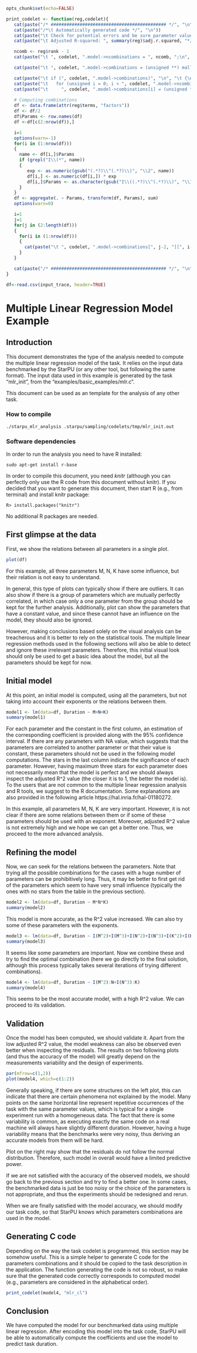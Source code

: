 
```r
opts_chunk$set(echo=FALSE)
```

```r
print_codelet <- function(reg,codelet){
   cat(paste("/* ############################################ */", "\n"))
   cat(paste("/*\t Automatically generated code */", "\n"))
   cat(paste("\t Check for potential errors and be sure parameter value are written in good order (alphabetical one by default)", "\n"))
   cat(paste("\t Adjusted R-squared: ", summary(reg)$adj.r.squared, "*/\n\n"))

   ncomb <- reg$rank - 1
   cat(paste("\t ", codelet, ".model->ncombinations = ", ncomb, ";\n", sep=""))

   cat(paste("\t ", codelet, ".model->combinations = (unsigned **) malloc(", codelet, ".model->ncombinations*sizeof(unsigned *))", ";\n\n", sep=""))

   cat(paste("\t if (", codelet, ".model->combinations)", "\n", "\t {\n", sep=""))
   cat(paste("\t   for (unsigned i = 0; i < ", codelet, ".model->ncombinations; i++)", "\n", "\t   {\n", sep=""))
   cat(paste("\t     ", codelet, ".model->combinations[i] = (unsigned *) malloc(", codelet, ".model->nparameters*sizeof(unsigned))", ";\n", "\t   }\n", "\t }\n\n", sep=""))
   
   # Computing combinations
   df <- data.frame(attr(reg$terms, "factors"))
   df <- df/2
   df$Params <- row.names(df)
   df <-df[c(2:nrow(df)),]

   i=1
   options(warn=-1)
   for(i in (1:nrow(df)))
   {
     name <- df[i,]$Params
     if (grepl("I\\(*", name))
     {
        exp <- as.numeric(gsub("(.*?)\\^(.*?)\\)", "\\2", name))
        df[i,] <- as.numeric(df[i,]) * exp
        df[i,]$Params <- as.character(gsub("I\\((.*?)\\^(.*?)\\)", "\\1", name))
     }
   }
   df <- aggregate(. ~ Params, transform(df, Params), sum)
   options(warn=0)

   i=1
   j=1 
   for(j in (2:length(df)))
   {
     for(i in (1:nrow(df)))
     {
       cat(paste("\t ", codelet, ".model->combinations[", j-2, "][", i-1, "] = ", as.numeric(df[i,j]), ";\n", sep=""))
     }
   }

   cat(paste("/* ############################################ */", "\n"))
}

df<-read.csv(input_trace, header=TRUE)
```

# Multiple Linear Regression Model Example

## Introduction

This document demonstrates the type of the analysis needed to compute
the multiple linear regression model of the task. It relies on the
input data benchmarked by the StarPU (or any other tool, but following
the same format). The input data used in this example is generated by
the task "mlr_init", from the "examples/basic_examples/mlr.c".

This document can be used as an template for the analysis of any other
task.

### How to compile

    ./starpu_mlr_analysis .starpu/sampling/codelets/tmp/mlr_init.out

### Software dependencies

In order to run the analysis you need to have R installed:

    sudo apt-get install r-base 

In order to compile this document, you need *knitr* (although you can
perfectly only use the R code from this document without knitr). If
you decided that you want to generate this document, then start R
(e.g., from terminal) and install knitr package:

    R> install.packages("knitr")

No additional R packages are needed.

## First glimpse at the data

First, we show the relations between all parameters in a single plot.

```r
plot(df)
```

For this example, all three parameters M, N, K have some influence,
but their relation is not easy to understand.

In general, this type of plots can typically show if there are
outliers. It can also show if there is a group of parameters which are
mutually perfectly correlated, in which case only a one parameter from
the group should be kept for the further analysis. Additionally, plot
can show the parameters that have a constant value, and since these
cannot have an influence on the model, they should also be ignored.

However, making conclusions based solely on the visual analysis can be
treacherous and it is better to rely on the statistical tools. The
multiple linear regression methods used in the following sections will
also be able to detect and ignore these irrelevant
parameters. Therefore, this initial visual look should only be used to
get a basic idea about the model, but all the parameters should be
kept for now.

## Initial model

At this point, an initial model is computed, using all the parameters,
but not taking into account their exponents or the relations between
them.

```r
model1 <- lm(data=df, Duration ~ M+N+K)
summary(model1)
```

For each parameter and the constant in the first column, an estimation
of the corresponding coefficient is provided along with the 95%
confidence interval. If there are any parameters with NA value, which
suggests that the parameters are correlated to another parameter or
that their value is constant, these parameters should not be used in
the following model computations. The stars in the last column
indicate the significance of each parameter. However, having maximum
three stars for each parameter does not necessarily mean that the
model is perfect and we should always inspect the adjusted R^2 value
(the closer it is to 1, the better the model is). To the users that
are not common to the multiple linear regression analysis and R tools,
we suggest to the R documentation. Some explanations are also provided
in the following article https://hal.inria.fr/hal-01180272.
       
In this example, all parameters M, N, K are very important. However,
it is not clear if there are some relations between them or if some of
these parameters should be used with an exponent. Moreover, adjusted
R^2 value is not extremely high and we hope we can get a better
one. Thus, we proceed to the more advanced analysis.

## Refining the model

Now, we can seek for the relations between the parameters. Note that
trying all the possible combinations for the cases with a huge number
of parameters can be prohibitively long. Thus, it may be better to first
get rid of the parameters which seem to have very small influence
(typically the ones with no stars from the table in the previous
section).

```r
model2 <- lm(data=df, Duration ~ M*N*K)
summary(model2)
```

This model is more accurate, as the R^2 value increased. We can also
try some of these parameters with the exponents.

```r
model3 <- lm(data=df, Duration ~ I(M^2)+I(M^3)+I(N^2)+I(N^3)+I(K^2)+I(K^3))
summary(model3)
```

It seems like some parameters are important. Now we combine these and
try to find the optimal combination (here we go directly to the final
solution, although this process typically takes several iterations of
trying different combinations).

```r
model4 <- lm(data=df, Duration ~ I(M^2):N+I(N^3):K)
summary(model4)
```

This seems to be the most accurate model, with a high R^2 value. We
can proceed to its validation.

## Validation

Once the model has been computed, we should validate it. Apart from
the low adjusted R^2 value, the model weakness can also be observed
even better when inspecting the residuals. The results on two
following plots (and thus the accuracy of the model) will greatly
depend on the measurements variability and the design of experiments.

```r
par(mfrow=c(1,2))
plot(model4, which=c(1:2))
```

Generally speaking, if there are some structures on the left plot,
this can indicate that there are certain phenomena not explained by
the model. Many points on the same horizontal line represent
repetitive occurrences of the task with the same parameter values,
which is typical for a single experiment run with a homogeneous
data. The fact that there is some variability is common, as executing
exactly the same code on a real machine will always have slightly
different duration. However, having a huge variability means that the
benchmarks were very noisy, thus deriving an accurate models from them
will be hard.

Plot on the right may show that the residuals do not follow the normal
distribution. Therefore, such model in overall would have a limited
predictive power.

If we are not satisfied with the accuracy of the observed models, we
should go back to the previous section and try to find a better
one. In some cases, the benchmarked data is just be too noisy or the
choice of the parameters is not appropriate, and thus the experiments
should be redesigned and rerun.

When we are finally satisfied with the model accuracy, we should
modify our task code, so that StarPU knows which parameters
combinations are used in the model.

## Generating C code

Depending on the way the task codelet is programmed, this section may
be somehow useful. This is a simple helper to generate C code for the
parameters combinations and it should be copied to the task
description in the application. The function generating the code is
not so robust, so make sure that the generated code correctly
corresponds to computed model (e.g., parameters are considered in the
alphabetical order).

```r
print_codelet(model4, "mlr_cl")
```

## Conclusion

We have computed the model for our benchmarked data using multiple
linear regression. After encoding this model into the task code,
StarPU will be able to automatically compute the coefficients and use
the model to predict task duration.